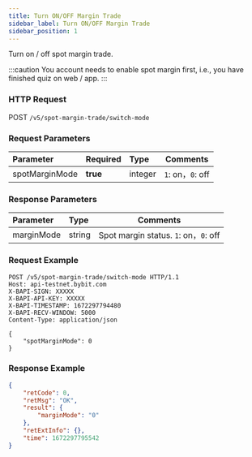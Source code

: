 ```yaml
---
title: Turn ON/OFF Margin Trade
sidebar_label: Turn ON/OFF Margin Trade
sidebar_position: 1
---
```

Turn on / off spot margin trade.

:::caution
You account needs to enable spot margin first, i.e., you have finished quiz on web / app.
:::

### HTTP Request
POST `/v5/spot-margin-trade/switch-mode`

### Request Parameters
| Parameter | Required | Type | Comments|
|:----- |:-------|:-----|------ |
|spotMarginMode |**true** |integer |`1`: on，`0`: off |

### Response Parameters
| Parameter | Type | Comments|
|:----- |:-----|----- |
|marginMode |string |Spot margin status. `1`: on，`0`: off|

### Request Example

```http
POST /v5/spot-margin-trade/switch-mode HTTP/1.1
Host: api-testnet.bybit.com
X-BAPI-SIGN: XXXXX
X-BAPI-API-KEY: XXXXX
X-BAPI-TIMESTAMP: 1672297794480
X-BAPI-RECV-WINDOW: 5000
Content-Type: application/json

{
    "spotMarginMode": 0
}
```

### Response Example

```json
{
    "retCode": 0,
    "retMsg": "OK",
    "result": {
        "marginMode": "0"
    },
    "retExtInfo": {},
    "time": 1672297795542
}
```
